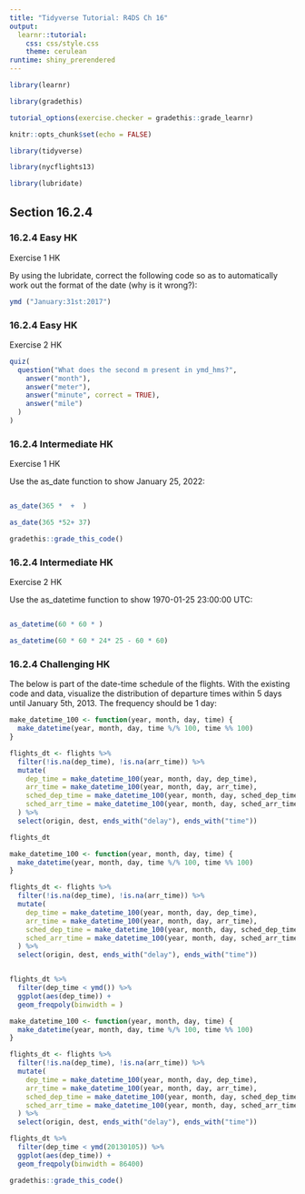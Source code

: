 ```yaml
---
title: "Tidyverse Tutorial: R4DS Ch 16"
output: 
  learnr::tutorial:
    css: css/style.css
    theme: cerulean
runtime: shiny_prerendered
---
```


```r

library(learnr)

library(gradethis)

tutorial_options(exercise.checker = gradethis::grade_learnr)

knitr::opts_chunk$set(echo = FALSE)

library(tidyverse)

library(nycflights13)

library(lubridate)
```


##  Section 16.2.4

### 16.2.4 Easy HK

Exercise 1 HK

By using the lubridate, correct the following code so as to automatically work out the format of the date (why is it wrong?):

```r
ymd ("January:31st:2017")  

```

### 16.2.4 Easy HK

Exercise 2 HK

```r
quiz(
  question("What does the second m present in ymd_hms?",
    answer("month"),
    answer("meter"),
    answer("minute", correct = TRUE),
    answer("mile")
  )
)
```

### 16.2.4 Intermediate HK

Exercise 1 HK

Use the as_date function to show January 25, 2022:

```r

```

```r
as_date(365 *  +  )
```

```r
as_date(365 *52+ 37)
```

```r
gradethis::grade_this_code()
```

### 16.2.4 Intermediate HK 

Exercise 2 HK

Use the as_datetime function to show 1970-01-25 23:00:00 UTC:

```r

```

```r
as_datetime(60 * 60 * )
```

```r
as_datetime(60 * 60 * 24* 25 - 60 * 60)
```



### 16.2.4 Challenging HK


The below is part of the date-time schedule of the flights. With the existing code and data, visualize the distribution of departure times within 5 days until January 5th, 2013. The frequency should be 1 day:

```r
make_datetime_100 <- function(year, month, day, time) {
  make_datetime(year, month, day, time %/% 100, time %% 100)
}

flights_dt <- flights %>% 
  filter(!is.na(dep_time), !is.na(arr_time)) %>% 
  mutate(
    dep_time = make_datetime_100(year, month, day, dep_time),
    arr_time = make_datetime_100(year, month, day, arr_time),
    sched_dep_time = make_datetime_100(year, month, day, sched_dep_time),
    sched_arr_time = make_datetime_100(year, month, day, sched_arr_time)
  ) %>% 
  select(origin, dest, ends_with("delay"), ends_with("time"))

flights_dt

```

```r
make_datetime_100 <- function(year, month, day, time) {
  make_datetime(year, month, day, time %/% 100, time %% 100)
}

flights_dt <- flights %>% 
  filter(!is.na(dep_time), !is.na(arr_time)) %>% 
  mutate(
    dep_time = make_datetime_100(year, month, day, dep_time),
    arr_time = make_datetime_100(year, month, day, arr_time),
    sched_dep_time = make_datetime_100(year, month, day, sched_dep_time),
    sched_arr_time = make_datetime_100(year, month, day, sched_arr_time)
  ) %>% 
  select(origin, dest, ends_with("delay"), ends_with("time"))



```

```r
flights_dt %>% 
  filter(dep_time < ymd()) %>% 
  ggplot(aes(dep_time)) + 
  geom_freqpoly(binwidth = )

```

```r
make_datetime_100 <- function(year, month, day, time) {
  make_datetime(year, month, day, time %/% 100, time %% 100)
}

flights_dt <- flights %>% 
  filter(!is.na(dep_time), !is.na(arr_time)) %>% 
  mutate(
    dep_time = make_datetime_100(year, month, day, dep_time),
    arr_time = make_datetime_100(year, month, day, arr_time),
    sched_dep_time = make_datetime_100(year, month, day, sched_dep_time),
    sched_arr_time = make_datetime_100(year, month, day, sched_arr_time)
  ) %>% 
  select(origin, dest, ends_with("delay"), ends_with("time"))

flights_dt %>% 
  filter(dep_time < ymd(20130105)) %>% 
  ggplot(aes(dep_time)) + 
  geom_freqpoly(binwidth = 86400)
```

```r
gradethis::grade_this_code()
```


